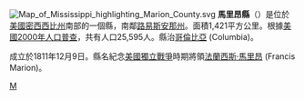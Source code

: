 {{Otheruses|馬里昂縣|subject=美國密西西比州的一個縣|other=同名的縣}}
[[File:Map_of_Mississippi_highlighting_Marion_County.svg|right]]
'''馬里昂縣'''（{{lang-en|Marion County}}）是位於[[美國|美國]][[密西西比州|密西西比州]]南部的一個縣，南鄰[[路易斯安那州|路易斯安那州]]。面積1,421平方公里。根據[[美國2000年人口普查|美國2000年人口普查]]，共有人口25,595人。縣治[[哥倫比亞_(密西西比州)|哥倫比亞]] (Columbia)。

成立於1811年12月9日。縣名紀念[[美國獨立戰爭|美國獨立戰爭]]時期將領[[法蘭西斯·馬里昂|法蘭西斯·馬里昂]] (Francis Marion)。

[[Category:密西西比州行政區劃|M]]